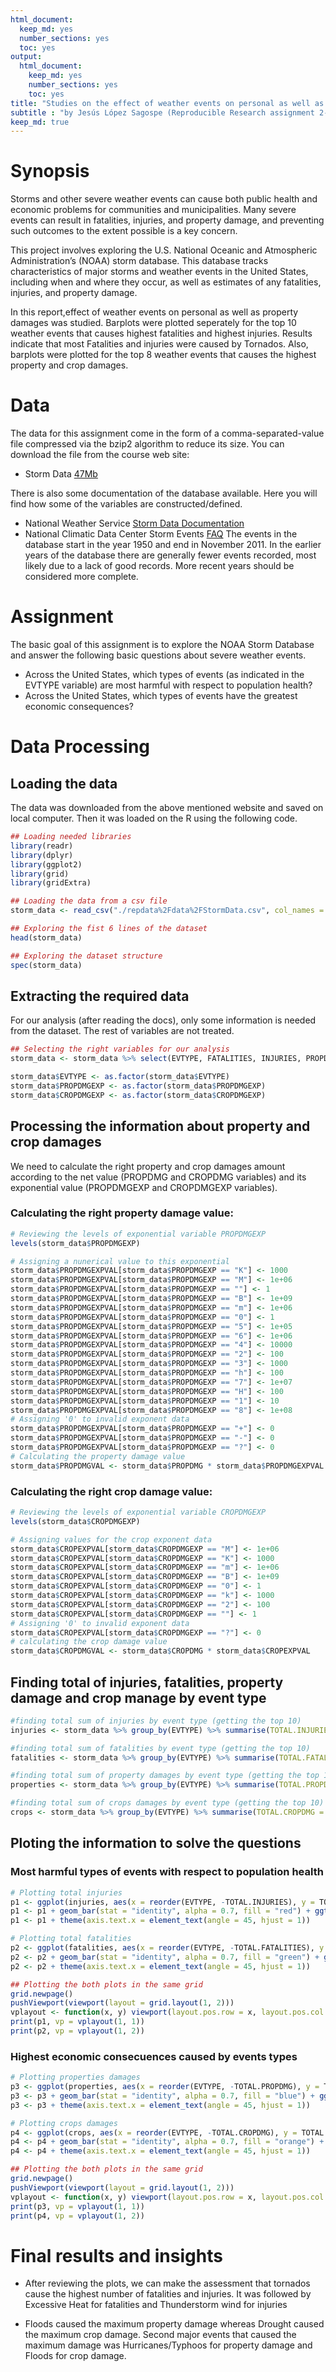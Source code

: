 ```yaml
---
html_document:
  keep_md: yes
  number_sections: yes
  toc: yes
output: 
  html_document: 
    keep_md: yes
    number_sections: yes
    toc: yes
title: "Studies on the effect of weather events on personal as well as property damages in US based on NOAA database"
subtitle : "by Jesús López Sagospe (Reproducible Research assignment 2- Coursera)"
keep_md: true
---
```



# Synopsis
Storms and other severe weather events can cause both public health and economic problems for communities and municipalities. Many severe events can result in fatalities, injuries, and property damage, and preventing such outcomes to the extent possible is a key concern.

This project involves exploring the U.S. National Oceanic and Atmospheric Administration’s (NOAA) storm database. This database tracks characteristics of major storms and weather events in the United States, including when and where they occur, as well as estimates of any fatalities, injuries, and property damage.

In this report,effect of weather events on personal as well as property damages was studied. Barplots were plotted seperately for the top 10 weather events that causes highest fatalities and highest injuries. Results indicate that most Fatalities and injuries were caused by Tornados. Also, barplots were plotted for the top 8 weather events that causes the highest property and crop damages.


# Data
The data for this assignment come in the form of a comma-separated-value file compressed via the bzip2 algorithm to reduce its size. You can download the file from the course web site:

* Storm Data [47Mb](https://d396qusza40orc.cloudfront.net/repdata%2Fdata%2FStormData.csv.bz2)

There is also some documentation of the database available. Here you will find how some of the variables are constructed/defined.

* National Weather Service [Storm Data Documentation](https://d396qusza40orc.cloudfront.net/repdata%2Fpeer2_doc%2Fpd01016005curr.pdf)
* National Climatic Data Center Storm Events [FAQ](https://d396qusza40orc.cloudfront.net/repdata%2Fpeer2_doc%2FNCDC%20Storm%20Events-FAQ%20Page.pdf)
The events in the database start in the year 1950 and end in November 2011. In the earlier years of the database there are generally fewer events recorded, most likely due to a lack of good records. More recent years should be considered more complete.

# Assignment
The basic goal of this assignment is to explore the NOAA Storm Database and answer the following basic questions about severe weather events.

* Across the United States, which types of events (as indicated in the EVTYPE variable) are most harmful with respect to population health?
* Across the United States, which types of events have the greatest economic consequences?

# Data Processing
## Loading the data
The data was downloaded from the above mentioned website and saved on local computer. Then it was loaded on the R using the following code.

```r
## Loading needed libraries
library(readr)
library(dplyr)
library(ggplot2)
library(grid)
library(gridExtra)

## Loading the data from a csv file
storm_data <- read_csv("./repdata%2Fdata%2FStormData.csv", col_names = TRUE)

## Exploring the fist 6 lines of the dataset
head(storm_data)

## Exploring the dataset structure
spec(storm_data)


```

## Extracting the required data
For our analysis (after reading the docs), only some information is needed from the dataset. The rest of variables are not treated.
```r
## Selecting the right variables for our analysis
storm_data <- storm_data %>% select(EVTYPE, FATALITIES, INJURIES, PROPDMG, PROPDMGEXP, CROPDMG, CROPDMGEXP)

storm_data$EVTYPE <- as.factor(storm_data$EVTYPE)
storm_data$PROPDMGEXP <- as.factor(storm_data$PROPDMGEXP)
storm_data$CROPDMGEXP <- as.factor(storm_data$CROPDMGEXP)

```


## Processing the information about property and crop damages
We need to calculate the right property and crop damages amount according to the net value (PROPDMG and CROPDMG variables) and its exponential value (PROPDMGEXP and CROPDMGEXP variables).

### Calculating the right property damage value:
```r
# Reviewing the levels of exponential variable PROPDMGEXP
levels(storm_data$PROPDMGEXP)

# Assigning a nunerical value to this exponential
storm_data$PROPDMGEXPVAL[storm_data$PROPDMGEXP == "K"] <- 1000
storm_data$PROPDMGEXPVAL[storm_data$PROPDMGEXP == "M"] <- 1e+06
storm_data$PROPDMGEXPVAL[storm_data$PROPDMGEXP == ""] <- 1
storm_data$PROPDMGEXPVAL[storm_data$PROPDMGEXP == "B"] <- 1e+09
storm_data$PROPDMGEXPVAL[storm_data$PROPDMGEXP == "m"] <- 1e+06
storm_data$PROPDMGEXPVAL[storm_data$PROPDMGEXP == "0"] <- 1
storm_data$PROPDMGEXPVAL[storm_data$PROPDMGEXP == "5"] <- 1e+05
storm_data$PROPDMGEXPVAL[storm_data$PROPDMGEXP == "6"] <- 1e+06
storm_data$PROPDMGEXPVAL[storm_data$PROPDMGEXP == "4"] <- 10000
storm_data$PROPDMGEXPVAL[storm_data$PROPDMGEXP == "2"] <- 100
storm_data$PROPDMGEXPVAL[storm_data$PROPDMGEXP == "3"] <- 1000
storm_data$PROPDMGEXPVAL[storm_data$PROPDMGEXP == "h"] <- 100
storm_data$PROPDMGEXPVAL[storm_data$PROPDMGEXP == "7"] <- 1e+07
storm_data$PROPDMGEXPVAL[storm_data$PROPDMGEXP == "H"] <- 100
storm_data$PROPDMGEXPVAL[storm_data$PROPDMGEXP == "1"] <- 10
storm_data$PROPDMGEXPVAL[storm_data$PROPDMGEXP == "8"] <- 1e+08
# Assigning '0' to invalid exponent data
storm_data$PROPDMGEXPVAL[storm_data$PROPDMGEXP == "+"] <- 0
storm_data$PROPDMGEXPVAL[storm_data$PROPDMGEXP == "-"] <- 0
storm_data$PROPDMGEXPVAL[storm_data$PROPDMGEXP == "?"] <- 0
# Calculating the property damage value
storm_data$PROPDMGVAL <- storm_data$PROPDMG * storm_data$PROPDMGEXPVAL

```

### Calculating the right crop damage value:
```r
# Reviewing the levels of exponential variable CROPDMGEXP
levels(storm_data$CROPDMGEXP)

# Assigning values for the crop exponent data 
storm_data$CROPEXPVAL[storm_data$CROPDMGEXP == "M"] <- 1e+06
storm_data$CROPEXPVAL[storm_data$CROPDMGEXP == "K"] <- 1000
storm_data$CROPEXPVAL[storm_data$CROPDMGEXP == "m"] <- 1e+06
storm_data$CROPEXPVAL[storm_data$CROPDMGEXP == "B"] <- 1e+09
storm_data$CROPEXPVAL[storm_data$CROPDMGEXP == "0"] <- 1
storm_data$CROPEXPVAL[storm_data$CROPDMGEXP == "k"] <- 1000
storm_data$CROPEXPVAL[storm_data$CROPDMGEXP == "2"] <- 100
storm_data$CROPEXPVAL[storm_data$CROPDMGEXP == ""] <- 1
# Assigning '0' to invalid exponent data
storm_data$CROPEXPVAL[storm_data$CROPDMGEXP == "?"] <- 0
# calculating the crop damage value
storm_data$CROPDMGVAL <- storm_data$CROPDMG * storm_data$CROPEXPVAL

```
## Finding total of injuries, fatalities, property damage and crop manage by event type
```r
#finding total sum of injuries by event type (getting the top 10)
injuries <- storm_data %>% group_by(EVTYPE) %>% summarise(TOTAL.INJURIES = sum(INJURIES)) %>% arrange(desc(TOTAL.INJURIES)) %>% top_n(10, TOTAL.INJURIES)

#finding total sum of fatalities by event type (getting the top 10)
fatalities <- storm_data %>% group_by(EVTYPE) %>% summarise(TOTAL.FATALITIES = sum(FATALITIES)) %>% arrange(desc(TOTAL.FATALITIES)) %>% top_n(10, TOTAL.FATALITIES)

#finding total sum of property damages by event type (getting the top 10)
properties <- storm_data %>% group_by(EVTYPE) %>% summarise(TOTAL.PROPDMG = sum(PROPDMGVAL)) %>% arrange(desc(TOTAL.PROPDMG)) %>% top_n(10, TOTAL.PROPDMG)

#finding total sum of crops damages by event type (getting the top 10)
crops <- storm_data %>% group_by(EVTYPE) %>% summarise(TOTAL.CROPDMG = sum(CROPDMGVAL)) %>% arrange(desc(TOTAL.CROPDMG)) %>% top_n(10, TOTAL.CROPDMG)


```



## Ploting the information to solve the questions
### Most harmful types of events with respect to population health
```r
# Plotting total injuries
p1 <- ggplot(injuries, aes(x = reorder(EVTYPE, -TOTAL.INJURIES), y = TOTAL.INJURIES))
p1 <- p1 + geom_bar(stat = "identity", alpha = 0.7, fill = "red") + ggtitle("Events with highest injuries") + xlab("") + ylab("Total of injuries")
p1 <- p1 + theme(axis.text.x = element_text(angle = 45, hjust = 1))

# Plotting total fatalities
p2 <- ggplot(fatalities, aes(x = reorder(EVTYPE, -TOTAL.FATALITIES), y = TOTAL.FATALITIES))
p2 <- p2 + geom_bar(stat = "identity", alpha = 0.7, fill = "green") + ggtitle("Events with highest fatalities") + xlab("") + ylab("Total of fatalities")
p2 <- p2 + theme(axis.text.x = element_text(angle = 45, hjust = 1))

## Plotting the both plots in the same grid
grid.newpage()
pushViewport(viewport(layout = grid.layout(1, 2)))
vplayout <- function(x, y) viewport(layout.pos.row = x, layout.pos.col = y)
print(p1, vp = vplayout(1, 1))
print(p2, vp = vplayout(1, 2))
```

### Highest economic consecuences caused by events types
```r
# Plotting properties damages
p3 <- ggplot(properties, aes(x = reorder(EVTYPE, -TOTAL.PROPDMG), y = TOTAL.PROPDMG/1e+09))
p3 <- p3 + geom_bar(stat = "identity", alpha = 0.7, fill = "blue") + ggtitle("Events with highest properties damages") + xlab("") + ylab("Damage cost (billion $)")
p3 <- p3 + theme(axis.text.x = element_text(angle = 45, hjust = 1))

# Plotting crops damages
p4 <- ggplot(crops, aes(x = reorder(EVTYPE, -TOTAL.CROPDMG), y = TOTAL.CROPDMG/1e+09))
p4 <- p4 + geom_bar(stat = "identity", alpha = 0.7, fill = "orange") + ggtitle("Events with highest crop damages") + xlab("") + ylab("Damage cost (billion $)")
p4 <- p4 + theme(axis.text.x = element_text(angle = 45, hjust = 1))

## Plotting the both plots in the same grid
grid.newpage()
pushViewport(viewport(layout = grid.layout(1, 2)))
vplayout <- function(x, y) viewport(layout.pos.row = x, layout.pos.col = y)
print(p3, vp = vplayout(1, 1))
print(p4, vp = vplayout(1, 2))

```


# Final results and insights
* After reviewing the plots, we can make the assessment that tornados cause the highest number of fatalities and injuries. It was followed by Excessive Heat for fatalities and Thunderstorm wind for injuries 

* Floods caused the maximum property damage whereas Drought caused the maximum crop damage. Second major events that caused the maximum damage was Hurricanes/Typhoos for property damage and Floods for crop damage.